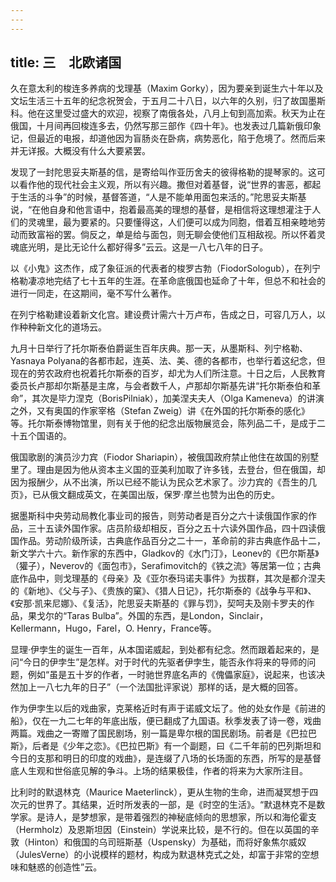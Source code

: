 ```yaml
---
---
---
```

title: 三　北欧诸国
---



久在意太利的梭连多养病的戈理基（Maxim Gorky），因为要亲到诞生六十年以及文坛生活三十五年的纪念祝贺会，于五月二十八日，以六年的久别，归了故国墨斯科。他在这里受过盛大的欢迎，视察了南俄各处，八月上旬到高加索。秋天为止在俄国，十月间再回梭连多去，仍然写那三部作《四十年》。也发表过几篇新俄印象记，但最近的电报，却道他因为盲肠炎在卧病，病势恶化，陷于危境了。然而后来并无详报。大概没有什么大要紧罢。

发现了一封陀思妥夫斯基的信，是寄给叫作亚历舍夫的彼得格勒的提琴家的。这可以看作他的现代社会主义观，所以有兴趣。撒但对着基督，说“世界的害恶，都起于生活的斗争”的时候，基督答道，“人是不能单用面包来活的。”陀思妥夫斯基说，“在他自身和他言语中，抱着最高美的理想的基督，是相信将这理想灌注于人们的灵魂里，最为要紧的。只要懂得这，人们便可以成为同胞，借着互相亲睦地劳动而致富裕的罢。倘反之，单是给与面包，则无聊会使他们互相敌视。所以怀着灵魂底光明，是比无论什么都好得多”云云。这是一八七八年的日子。

以《小鬼》这杰作，成了象征派的代表者的梭罗古勃（FiodorSologub），在列宁格勒凄凉地完结了七十五年的生涯。在革命底俄国也延命了十年，但总不和社会的进行一同走，在这期间，毫不写什么著作。

在列宁格勒建设着新文化宫。建设费计需六十万卢布，告成之日，可容几万人，以作种种新文化的道场云。

九月十日举行了托尔斯泰伯爵诞生百年庆典。那一天，从墨斯科、列宁格勒、Yasnaya Polyana的各都市起，连英、法、美、德的各都市，也举行着这纪念，但现在的劳农政府也祝着托尔斯泰的百岁，却尤为人们所注意。十日之后，人民教育委员长卢那却尔斯基是主席，与会者数千人，卢那却尔斯基先讲“托尔斯泰伯和革命”，其次是毕力涅克（BorisPilniak），加美涅夫夫人（Olga Kameneva）的讲演之外，又有奥国的作家宰格（Stefan Zweig）讲《在外国的托尔斯泰的感化》等。托尔斯泰博物馆里，则有关于他的纪念出版物展览会，陈列品二千，是成于二十五个国语的。

俄国歌剧的演员沙力宾（Fiodor Shariapin），被俄国政府禁止他住在故国的别墅里了。理由是因为他从资本主义国的亚美利加取了许多钱，去登台，但在俄国，却因为报酬少，从不出演，所以已经不能认为民众艺术家了。沙力宾的《吾生的几页》，已从俄文翻成英文，在美国出版，保罗·摩兰也赞为出色的历史。

据墨斯科中央劳动局教化事业司的报告，则劳动者是百分之六十读俄国作家的作品，三十五读外国作家。店员阶级却相反，百分之五十六读外国作品，四十四读俄国作品。劳动阶级所读，古典底作品百分之二十一，革命前的非古典底作品十二，新文学六十六。新作家的东西中，Gladkov的《水门汀》，Leonev的《巴尔斯基》（獾子），Neverov的《面包市》，Serafimovitch的《铁之流》等居第一位；古典底作品中，则戈理基的《母亲》及《亚尔泰玛诺夫事件》为拔群，其次是都介涅夫的《新地》、《父与子》、《贵族的窠》、《猎人日记》，托尔斯泰的《战争与平和》、《安那·凯来尼娜》、《复活》，陀思妥夫斯基的《罪与罚》，契呵夫及刚卡罗夫的作品，果戈尔的“Taras Bulba”。外国的东西，是London，Sinclair， Kellermann，Hugo，Farel，O. Henry，France等。

显理·伊孛生的诞生一百年，从本国诺威起，到处都有纪念。然而跟着起来的，是问“今日的伊孛生”是怎样。对于时代的先驱者伊孛生，能否永作将来的导师的问题，例如“虽是五十岁的作者，一时驰世界底名声的《傀儡家庭》，说起来，也该决然加上一八七九年的日子”（一个法国批评家说）那样的话，是大概的回答。

作为伊孛生以后的戏曲家，克莱格近时有声于诺威文坛了。他的处女作是《前进的船》，仅在一九二七年的年底出版，便已翻成了九国语。秋季发表了诗一卷，戏曲两篇。戏曲之一寄赠了国民剧场，别一篇是卑尔根的国民剧场。前者是《巴拉巴斯》，后者是《少年之恋》。《巴拉巴斯》有一个副题，曰《二千年前的巴列斯坦和今日的支那和明日的印度的戏曲》，是连缀了八场的长场面的东西，所写的是基督底人生观和世俗底见解的争斗。上场的结果极佳，作者的将来为大家所注目。

比利时的默退林克（Maurice Maeterlinck），更从生物的生命，进而凝冥想于四次元的世界了。其结果，近时所发表的一部，是《时空的生活》。“默退林克不是数学家。是诗人，是梦想家，是带着强烈的神秘底倾向的思想家，所以和海伦霍支（Hermholz）及恩斯坦因（Einstein）学说来比较，是不行的。但在以英国的辛敦（Hinton）和俄国的乌司班斯基（Uspensky）为基础，而将好象焦尔威奴（JulesVerne）的小说模样的题材，构成为默退林克式之处，却富于非常的空想味和魅惑的创造性”云。